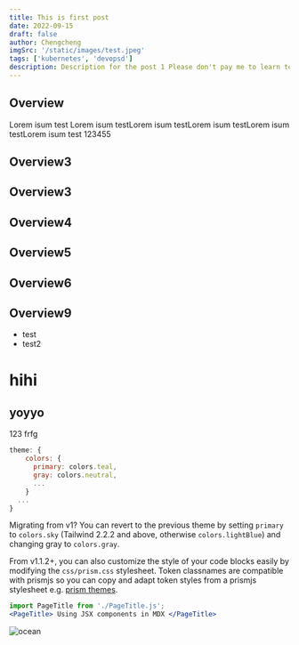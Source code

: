 ```yaml
---
title: This is first post
date: 2022-09-15
draft: false
author: Chengcheng
imgSrc: '/static/images/test.jpeg'
tags: ['kubernetes', 'devopsd']
description: Description for the post 1 Please don't pay me to learn to be a good painter
---
```


<TOCInline toc={props.toc} exclude="Overview" toHeading={2} />

## Overview

Lorem isum test Lorem isum testLorem isum testLorem isum testLorem isum testLorem isum test 123455

## Overview3

## Overview3

## Overview4

## Overview5

## Overview6

## Overview9
- test
- test2

# hihi
## yoyyo
123
frfg

```js:tailwind.config.js {1,3-4} showLineNumbers
theme: {
    colors: {
      primary: colors.teal,
      gray: colors.neutral,
      ...
    }
  ...
}
```

Migrating from v1? You can revert to the previous theme by setting `primary` to `colors.sky` (Tailwind 2.2.2 and above, otherwise `colors.lightBlue`) and changing gray to `colors.gray`.

From v1.1.2+, you can also customize the style of your code blocks easily by modifying the `css/prism.css` stylesheet. Token classnames are compatible with prismjs
so you can copy and adapt token styles from a prismjs stylesheet e.g. [prism themes](https://github.com/PrismJS/prism-themes).


```jsx
import PageTitle from './PageTitle.js';
<PageTitle> Using JSX components in MDX </PageTitle>
```

![ocean](/static/images/ocean.jpeg)